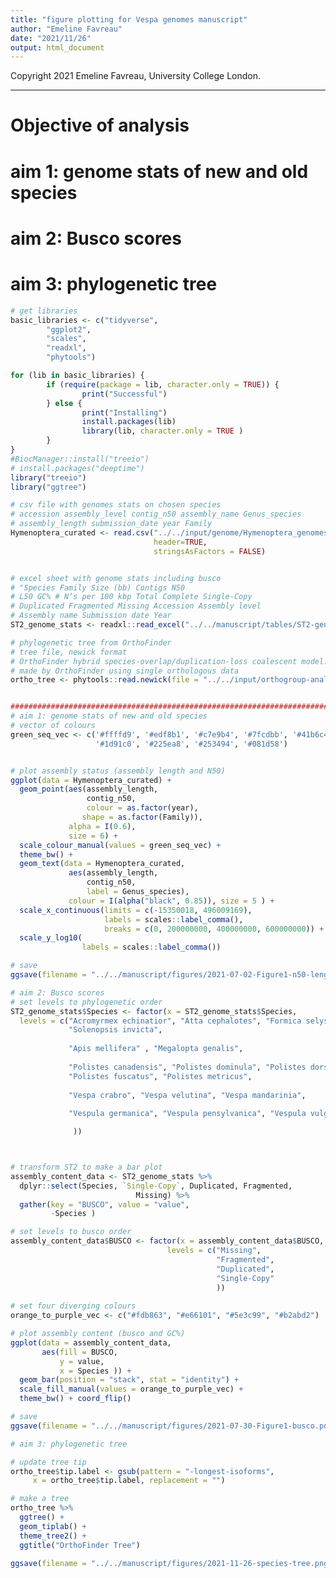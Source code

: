 ```yaml
---
title: "figure plotting for Vespa genomes manuscript"
author: "Emeline Favreau"
date: "2021/11/26"
output: html_document
---
```


Copyright 2021 Emeline Favreau, University College London.

---
# Objective of analysis

# aim 1: genome stats of new and old species
# aim 2: Busco scores
# aim 3: phylogenetic tree


```r
# get libraries
basic_libraries <- c("tidyverse",
        "ggplot2",
        "scales",
        "readxl",
        "phytools")

for (lib in basic_libraries) {
        if (require(package = lib, character.only = TRUE)) {
                print("Successful")
        } else {
                print("Installing")
                install.packages(lib)
                library(lib, character.only = TRUE )
        }
}
#BiocManager::install("treeio")
# install.packages("deeptime")
library("treeio")
library("ggtree")
```


```r
# csv file with genomes stats on chosen species
# accession assembly_level contig_n50 assembly_name Genus_species 
# assembly_length submission_date year Family     
Hymenoptera_curated <- read.csv("../../input/genome/Hymenoptera_genomes_stats_subset.csv",
                                header=TRUE,
                                stringsAsFactors = FALSE)


# excel sheet with genome stats including busco
# "Species Family Size (bb) Contigs N50              
# L50 GC% # N’s per 100 kbp Total Complete Single-Copy   
# Duplicated Fragmented Missing Accession Assembly level 
# Assembly name Submission date Year    
ST2_genome_stats <- readxl::read_excel("../../manuscript/tables/ST2-genome-stats.xlsx")

# phylogenetic tree from OrthoFinder
# tree file, newick format
# OrthoFinder hybrid species-overlap/duplication-loss coalescent model.
# made by OrthoFinder using single orthologous data
ortho_tree <- phytools::read.newick(file = "../../input/orthogroup-analysis/SpeciesTree_rooted.txt")



```

```r
###############################################################################
# aim 1: genome stats of new and old species
# vector of colours
green_seq_vec <- c('#ffffd9', '#edf8b1', '#c7e9b4', '#7fcdbb', '#41b6c4',
                   '#1d91c0', '#225ea8', '#253494', '#081d58')


# plot assembly status (assembly length and N50)
ggplot(data = Hymenoptera_curated) + 
  geom_point(aes(assembly_length, 
                 contig_n50,
                 colour = as.factor(year),
                shape = as.factor(Family)), 
             alpha = I(0.6),
             size = 6) + 
  scale_colour_manual(values = green_seq_vec) + 
  theme_bw() + 
  geom_text(data = Hymenoptera_curated,
             aes(assembly_length,
                 contig_n50,
                 label = Genus_species),
             colour = I(alpha("black", 0.85)), size = 5 ) +
  scale_x_continuous(limits = c(-15350018, 496009169),
                     labels = scales::label_comma(),
                     breaks = c(0, 200000000, 400000000, 600000000)) +
  scale_y_log10(
                labels = scales::label_comma())

# save
ggsave(filename = "../../manuscript/figures/2021-07-02-Figure1-n50-length.pdf")
```

```r
# aim 2: Busco scores
# set levels to phylogenetic order
ST2_genome_stats$Species <- factor(x = ST2_genome_stats$Species,
  levels = c("Acromyrmex echinatior", "Atta cephalotes", "Formica selysi" ,      
             "Solenopsis invicta",
             
             "Apis mellifera" , "Megalopta genalis",
             
             "Polistes canadensis", "Polistes dominula", "Polistes dorsalis",
             "Polistes fuscatus", "Polistes metricus",
             
             "Vespa crabro", "Vespa velutina", "Vespa mandarinia",
             
             "Vespula germanica", "Vespula pensylvanica", "Vespula vulgaris"

              ))



# transform ST2 to make a bar plot
assembly_content_data <- ST2_genome_stats %>% 
  dplyr::select(Species, `Single-Copy`, Duplicated, Fragmented,
                            Missing) %>% 
  gather(key = "BUSCO", value = "value",
         -Species )

# set levels to busco order
assembly_content_data$BUSCO <- factor(x = assembly_content_data$BUSCO,
                                   levels = c("Missing",
                                              "Fragmented",
                                              "Duplicated",
                                              "Single-Copy"
                                              ))
                                   
# set four diverging colours
orange_to_purple_vec <- c("#fdb863", "#e66101", "#5e3c99", "#b2abd2")

# plot assembly content (busco and GC%)
ggplot(data = assembly_content_data,
       aes(fill = BUSCO, 
           y = value,
           x = Species )) + 
  geom_bar(position = "stack", stat = "identity") +
  scale_fill_manual(values = orange_to_purple_vec) + 
  theme_bw() + coord_flip()

# save
ggsave(filename = "../../manuscript/figures/2021-07-30-Figure1-busco.pdf")
```

```r
# aim 3: phylogenetic tree

# update tree tip
ortho_tree$tip.label <- gsub(pattern = "-longest-isoforms",
     x = ortho_tree$tip.label, replacement = "")

# make a tree
ortho_tree %>%
  ggtree() +
  geom_tiplab() +
  theme_tree2() +
  ggtitle("OrthoFinder Tree")

ggsave(filename = "../../manuscript/figures/2021-11-26-species-tree.png")

```